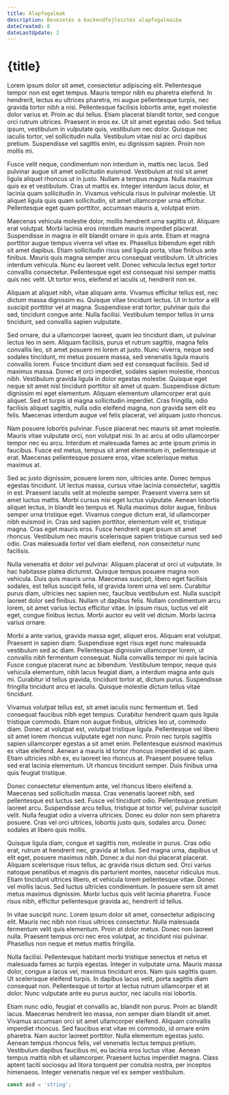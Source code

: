 ```yaml
---
title: Alapfogalmak
description: Bevezetés a backendfejlesztés alapfogalmaiba
dateCreated: 0
dateLastUpdate: 2
---
```


# {title}

Lorem ipsum dolor sit amet, consectetur adipiscing elit. Pellentesque tempor non est eget tempus. Mauris tempor nibh eu pharetra eleifend. In hendrerit, lectus eu ultrices pharetra, mi augue pellentesque turpis, nec gravida tortor nibh a nisi. Pellentesque facilisis lobortis ante, eget molestie dolor varius et. Proin ac dui tellus. Etiam placerat blandit tortor, sed congue orci rutrum ultrices. Praesent in eros ex. Ut sit amet egestas odio. Sed tellus ipsum, vestibulum in vulputate quis, vestibulum nec dolor. Quisque nec iaculis tortor, vel sollicitudin nulla. Vestibulum vitae nisl ac orci dapibus pretium. Suspendisse vel sagittis enim, eu dignissim sapien. Proin non mollis mi.

Fusce velit neque, condimentum non interdum in, mattis nec lacus. Sed pulvinar augue sit amet sollicitudin euismod. Vestibulum at nisl sit amet ligula aliquet rhoncus ut in justo. Nullam a tempus magna. Nulla maximus quis ex et vestibulum. Cras ut mattis ex. Integer interdum lacus dolor, et lacinia quam sollicitudin in. Vivamus vehicula risus in pulvinar molestie. Ut aliquet ligula quis quam sollicitudin, sit amet ullamcorper urna efficitur. Pellentesque eget quam porttitor, accumsan mauris a, volutpat enim.

Maecenas vehicula molestie dolor, mollis hendrerit urna sagittis ut. Aliquam erat volutpat. Morbi lacinia eros interdum mauris imperdiet placerat. Suspendisse in magna in elit blandit ornare in quis ante. Etiam et magna porttitor augue tempus viverra vel vitae ex. Phasellus bibendum eget nibh sit amet dapibus. Etiam sollicitudin risus sed ligula porta, vitae finibus ante finibus. Mauris quis magna semper arcu consequat vestibulum. Ut ultricies interdum vehicula. Nunc eu laoreet velit. Donec vehicula lectus eget tortor convallis consectetur. Pellentesque eget est consequat nisi semper mattis quis nec velit. Ut tortor eros, eleifend et iaculis ut, hendrerit non ex.

Aliquam at aliquet nibh, vitae aliquam ante. Vivamus efficitur tellus est, nec dictum massa dignissim eu. Quisque vitae tincidunt lectus. Ut in tortor a elit suscipit porttitor vel at magna. Suspendisse erat tortor, pulvinar quis dui sed, tincidunt congue ante. Nulla facilisi. Vestibulum tempor tellus in urna tincidunt, sed convallis sapien vulputate.

Sed ornare, dui a ullamcorper laoreet, quam leo tincidunt diam, ut pulvinar lectus leo in sem. Aliquam facilisis, purus et rutrum sagittis, magna felis convallis leo, sit amet posuere mi lorem at justo. Nunc viverra, neque sed sodales tincidunt, mi metus posuere massa, sed venenatis ligula mauris convallis lorem. Fusce tincidunt diam sed est consequat facilisis. Sed id maximus massa. Donec et orci imperdiet, sodales sapien molestie, rhoncus nibh. Vestibulum gravida ligula in dolor egestas molestie. Quisque eget neque sit amet nisl tincidunt porttitor sit amet ut quam. Suspendisse dictum dignissim mi eget elementum. Aliquam elementum ullamcorper erat quis aliquet. Sed et turpis id magna sollicitudin imperdiet. Cras fringilla, odio facilisis aliquet sagittis, nulla odio eleifend magna, non gravida sem elit eu felis. Maecenas interdum augue vel felis placerat, vel aliquam justo rhoncus.

Nam posuere lobortis pulvinar. Fusce placerat nec mauris sit amet molestie. Mauris vitae vulputate orci, non volutpat nisi. In ac arcu at odio ullamcorper tempor nec eu arcu. Interdum et malesuada fames ac ante ipsum primis in faucibus. Fusce est metus, tempus sit amet elementum in, pellentesque ut erat. Maecenas pellentesque posuere eros, vitae scelerisque metus maximus at.

Sed ac justo dignissim, posuere lorem non, ultricies ante. Donec tempus egestas tincidunt. Ut lectus massa, cursus vitae lacinia consectetur, sagittis in est. Praesent iaculis velit at molestie semper. Praesent viverra sem sit amet luctus mattis. Morbi cursus nisi eget luctus vulputate. Aenean lobortis aliquet lectus, in blandit leo tempus et. Nulla maximus dolor augue, finibus semper urna tristique eget. Vivamus congue dictum erat, id ullamcorper nibh euismod in. Cras sed sapien porttitor, elementum velit et, tristique magna. Cras eget mauris eros. Fusce hendrerit eget ipsum sit amet rhoncus. Vestibulum nec mauris scelerisque sapien tristique cursus sed sed odio. Cras malesuada tortor vel diam eleifend, non consectetur nunc facilisis.

Nulla venenatis et dolor vel pulvinar. Aliquam placerat ut orci ut vulputate. In hac habitasse platea dictumst. Quisque tempus posuere magna non vehicula. Duis quis mauris urna. Maecenas suscipit, libero eget facilisis sodales, est tellus suscipit felis, id gravida lorem urna vel sem. Curabitur purus diam, ultricies nec sapien nec, faucibus vestibulum est. Nulla suscipit laoreet dolor sed finibus. Nullam ut dapibus felis. Nullam condimentum arcu lorem, sit amet varius lectus efficitur vitae. In ipsum risus, luctus vel elit eget, congue finibus lectus. Morbi auctor eu velit vel dictum. Morbi lacinia varius ornare.

Morbi a ante varius, gravida massa eget, aliquet eros. Aliquam erat volutpat. Praesent in sapien diam. Suspendisse eget risus eget nunc malesuada vestibulum sed ac diam. Pellentesque dignissim ullamcorper lorem, ut convallis nibh fermentum consequat. Nulla convallis tempor mi quis lacinia. Fusce congue placerat nunc ac bibendum. Vestibulum tempor, neque quis vehicula elementum, nibh lacus feugiat diam, a interdum magna ante quis mi. Curabitur id tellus gravida, tincidunt tortor at, dictum purus. Suspendisse fringilla tincidunt arcu et iaculis. Quisque molestie dictum tellus vitae tincidunt.

Vivamus volutpat tellus est, sit amet iaculis nunc fermentum et. Sed consequat faucibus nibh eget tempus. Curabitur hendrerit quam quis ligula tristique commodo. Etiam non augue finibus, ultricies leo ut, commodo diam. Donec at volutpat est, volutpat tristique ligula. Pellentesque vel libero sit amet lorem rhoncus vulputate eget non nunc. Proin nec turpis sagittis sapien ullamcorper egestas a sit amet enim. Pellentesque euismod maximus ex vitae eleifend. Aenean a mauris id tortor rhoncus imperdiet id ac quam. Etiam ultricies nibh ex, eu laoreet leo rhoncus at. Praesent posuere tellus sed erat lacinia elementum. Ut rhoncus tincidunt semper. Duis finibus urna quis feugiat tristique.

Donec consectetur elementum ante, vel rhoncus libero eleifend a. Maecenas sed sollicitudin massa. Cras venenatis laoreet nibh, sed pellentesque est luctus sed. Fusce vel tincidunt odio. Pellentesque pretium laoreet arcu. Suspendisse arcu tellus, tristique at tortor vel, pulvinar suscipit velit. Nulla feugiat odio a viverra ultricies. Donec eu dolor non sem pharetra posuere. Cras vel orci ultrices, lobortis justo quis, sodales arcu. Donec sodales at libero quis mollis.

Quisque ligula diam, congue et sagittis non, molestie in purus. Cras odio erat, rutrum at hendrerit nec, gravida at tellus. Sed magna urna, dapibus ut elit eget, posuere maximus nibh. Donec a dui non dui placerat placerat. Aliquam scelerisque risus tellus, ac gravida risus dictum sed. Orci varius natoque penatibus et magnis dis parturient montes, nascetur ridiculus mus. Etiam tincidunt ultrices libero, et vehicula lorem pellentesque vitae. Donec vel mollis lacus. Sed luctus ultricies condimentum. In posuere sem sit amet metus maximus dignissim. Morbi luctus quis velit lacinia pharetra. Fusce risus nibh, efficitur pellentesque gravida ac, hendrerit id tellus.

In vitae suscipit nunc. Lorem ipsum dolor sit amet, consectetur adipiscing elit. Mauris nec nibh non risus ultrices consectetur. Nulla malesuada fermentum velit quis elementum. Proin at dolor metus. Donec non laoreet nulla. Praesent tempus orci nec eros volutpat, ac tincidunt nisi pulvinar. Phasellus non neque et metus mattis fringilla.

Nulla facilisi. Pellentesque habitant morbi tristique senectus et netus et malesuada fames ac turpis egestas. Integer in vulputate urna. Mauris massa dolor, congue a lacus vel, maximus tincidunt eros. Nam quis sagittis quam. Ut scelerisque eleifend turpis. In dapibus lacus velit, porta sagittis diam consequat non. Pellentesque ut tortor at lectus rutrum ullamcorper et at dolor. Nunc vulputate ante eu purus auctor, nec iaculis nisi lobortis.

Etiam nunc odio, feugiat et convallis ac, blandit non purus. Proin ac blandit lacus. Maecenas hendrerit leo massa, non semper diam blandit sit amet. Vivamus accumsan orci sit amet ullamcorper eleifend. Aliquam convallis imperdiet rhoncus. Sed faucibus erat vitae mi commodo, id ornare enim pharetra. Nam auctor laoreet porttitor. Nulla elementum egestas justo. Aenean tempus rhoncus felis, vel venenatis lectus tempus pretium. Vestibulum dapibus faucibus mi, eu lacinia eros luctus vitae. Aenean tempus mattis nibh et ullamcorper. Praesent luctus imperdiet magna. Class aptent taciti sociosqu ad litora torquent per conubia nostra, per inceptos himenaeos. Integer venenatis neque vel ex semper vestibulum.

```js
const asd = 'string';
```
